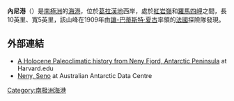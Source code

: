 {{no footnotes|time=2013-10-27T05:46:01+00:00}}
'''內尼港'''（{{lang-en|Neny Fjord}}）是[[南極洲|南極洲]]的[[海港|海港]]，位於[[葛拉漢地|葛拉漢地]]西岸，處於[[紅岩嶺|紅岩嶺]]和[[羅馬四岬|羅馬四岬]]之間，長10英里、寬5英里，該山峰在1909年由[[讓-巴蒂斯特·夏古|讓-巴蒂斯特·夏古]]率領的[[法國|法國]]探險隊發現。

==外部連結==
*[http://adsabs.harvard.edu/abs/2006AGUFMPP43A1234A A Holocene Paleoclimatic history from Neny Fjord, Antarctic Peninsula] {{Wayback|url=http://adsabs.harvard.edu/abs/2006AGUFMPP43A1234A |date=20181005100913 }} at Harvard.edu
*[https://web.archive.org/web/20070926225821/http://aadc-maps.aad.gov.au/aadc/gaz/display_name.cfm?gaz_id=106002 Neny, Seno] at Australian Antarctic Data Centre

{{coord|68|16|S|66|50|W|scale:500000|display=title}}

{{DEFAULTSORT:Neny Fjord}}
{{Port-stub}}
{{FallièresCoast-geo-stub}}
[[Category:南极洲海港|Category:南极洲海港]]